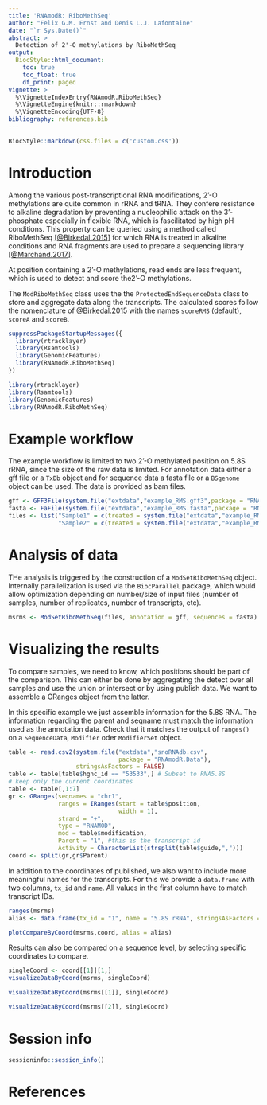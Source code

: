 ```yaml
---
title: 'RNAmodR: RiboMethSeq'
author: "Felix G.M. Ernst and Denis L.J. Lafontaine"
date: "`r Sys.Date()`"
abstract: >
  Detection of 2'-O methylations by RiboMethSeq
output:
  BiocStyle::html_document:
    toc: true
    toc_float: true
    df_print: paged
vignette: >
  %\VignetteIndexEntry{RNAmodR.RiboMethSeq}
  %\VignetteEngine{knitr::rmarkdown}
  %\VignetteEncoding{UTF-8}
bibliography: references.bib
---
```


```r
BiocStyle::markdown(css.files = c('custom.css'))
```

# Introduction

Among the various post-transcriptional RNA modifications, 2'-O methylations are
quite common in rRNA and tRNA. They confere resistance to alkaline degradation
by preventing a nucleophilic attack on the 3'-phosphate especially in flexible
RNA, which is fascilitated by high pH conditions. This property can be queried
using a method called RiboMethSeq [[@Birkedal.2015]](#References) for which RNA
is treated in alkaline conditions and RNA fragments are used to prepare a
sequencing library [[@Marchand.2017]](#References).

At position containing a 2'-O methylations, read ends are less frequent, which
is used to detect and score the2'-O methylations.

The `ModRiboMethSeq` class uses the the `ProtectedEndSequenceData` class to
store and aggregate data along the transcripts. The calculated scores follow the
nomenclature of [@Birkedal.2015](#References) with the names `scoreRMS`
(default), `scoreA` and `scoreB`.

```r
suppressPackageStartupMessages({
  library(rtracklayer)
  library(Rsamtools)
  library(GenomicFeatures)
  library(RNAmodR.RiboMethSeq)
})
```
```r
library(rtracklayer)
library(Rsamtools)
library(GenomicFeatures)
library(RNAmodR.RiboMethSeq)
```

# Example workflow

The example workflow is limited to two 2'-O methylated position on 5.8S rRNA,
since the size of the raw data is limited. For annotation data either a gff file
or a `TxDb` object and for sequence data a fasta file or a `BSgenome` object can
be used. The data is provided as bam files.

```r
gff <- GFF3File(system.file("extdata","example_RMS.gff3",package = "RNAmodR.Data"))
fasta <- FaFile(system.file("extdata","example_RMS.fasta",package = "RNAmodR.Data"))
files <- list("Sample1" = c(treated = system.file("extdata","example_RMS1.bam",package = "RNAmodR.Data")),
              "Sample2" = c(treated = system.file("extdata","example_RMS2.bam",package = "RNAmodR.Data")))
```

# Analysis of data

THe analysis is triggered by the construction of a `ModSetRiboMethSeq` object.
Internally parallelization is used via the `BiocParallel` package, which would
allow optimization depending on number/size of input files (number of samples,
number of replicates, number of transcripts, etc).

```r
msrms <- ModSetRiboMethSeq(files, annotation = gff, sequences = fasta)
```

# Visualizing the results

To compare samples, we need to know, which positions should be part of the
comparison. This can either be done by aggregating the detect over all samples
and use the union or intersect or by using publish data. We want to assemble
a GRanges object from the latter. 

In this specific example we just assemble information for the 5.8S RNA. The
information regarding the parent and seqname must match the information used
as the annotation data. Check that it matches the output of `ranges()` on a
`SequenceData`, `Modifier` oder `ModifierSet` object.

```r
table <- read.csv2(system.file("extdata","snoRNAdb.csv",
                               package = "RNAmodR.Data"),
                   stringsAsFactors = FALSE)
table <- table[table$hgnc_id == "53533",] # Subset to RNA5.8S
# keep only the current coordinates
table <- table[,1:7]
gr <- GRanges(seqnames = "chr1",
              ranges = IRanges(start = table$position,
                               width = 1),
              strand = "+",
              type = "RNAMOD",
              mod = table$modification,
              Parent = "1", #this is the transcript id
              Activity = CharacterList(strsplit(table$guide,",")))
coord <- split(gr,gr$Parent)
```

In addition to the coordinates of published, we also want to include more 
meaningful names for the transcripts. For this we provide a `data.frame` with
two columns, `tx_id` and `name`. All values in the first column have to match
transcript IDs.

```r
ranges(msrms)
alias <- data.frame(tx_id = "1", name = "5.8S rRNA", stringsAsFactors = FALSE)
```

```r
plotCompareByCoord(msrms,coord, alias = alias)
```

Results can also be compared on a sequence level, by selecting specific 
coordinates to compare.

```r
singleCoord <- coord[[1]][1,]
visualizeDataByCoord(msrms, singleCoord)
```

```r
visualizeDataByCoord(msrms[[1]], singleCoord)
```

```r
visualizeDataByCoord(msrms[[2]], singleCoord)
```

# Session info

```r
sessioninfo::session_info()
```

# References<a name="References"></a>